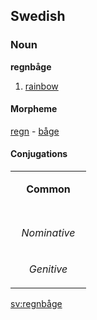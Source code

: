 ==Swedish==
===Noun===
'''regnbåge'''
#[[rainbow]]
====Morpheme====
[[regn]] - [[båge]]
====Conjugations====
{| border=1 cellspacing=0 
| bgcolor=#FFFFF0 colspan=5 align=center | '''Common''' 
|- 
|- bgcolor=#FFFFF0 align=center 
! rowspan=2 | 
| colspan=2 width=105 | ''Singular'' 
| colspan=2 | ''Plural'' 
|- bgcolor=#FFFFF0 align=center 
| width=105 | ''Indefinite'' 
| width=105 | ''Definite'' 
| width=105 | ''Indefinite'' 
|  width=105 | ''Definite'' 
|- align=center 
| width=105 bgcolor=#FFFFF0 | ''Nominative'' 
| [[regnbåge]] 
| [[regnbågen]] 
| [[regnbågar]] 
| [[regnbågarna]] 
|- align=center 
| width=105 bgcolor=#FFFFF0 | ''Genitive'' 
| [[regnbåges]] 
| [[regnbågens]] 
| [[regnbågars]] 
| [[regnbågarnas]]  
|} 
[[sv:regnbåge]]